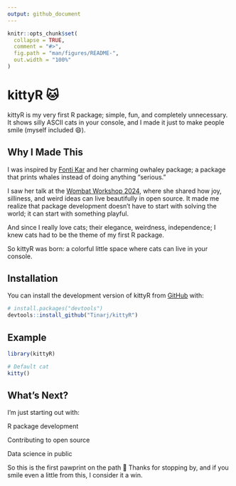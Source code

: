 ```yaml
---
output: github_document
---
```


<!-- README.md is generated from README.Rmd. Please edit that file -->

```r
knitr::opts_chunk$set(
  collapse = TRUE,
  comment = "#>",
  fig.path = "man/figures/README-",
  out.width = "100%"
)
```

# kittyR 🐱

<!-- badges: start -->
<!-- badges: end -->

kittyR is my very first R package; simple, fun, and completely unnecessary.
It shows silly ASCII cats in your console, and I made it just to make people smile (myself included 😄).

## Why I Made This

I was inspired by [Fonti Kar](https://github.com/fontikar/ohwhaley) and her charming owhaley package; a package that prints whales instead of doing anything "serious."

I saw her talk at the [Wombat Workshop 2024](https://github.com/fontikar/silly-wombat/blob/main/slides.pdf), where she shared how joy, silliness, and weird ideas can live beautifully in open source. It made me realize that package development doesn’t have to start with solving the world; it can start with something playful.

And since I really love cats; their elegance, weirdness, independence; I knew cats had to be the theme of my first R package.

So kittyR was born: a colorful little space where cats can live in your console.


## Installation

You can install the development version of kittyR from [GitHub](https://github.com/) with:

``` r
# install.packages("devtools")
devtools::install_github("Tinarj/kittyR")
```

## Example



```r
library(kittyR)

# Default cat
kitty()
```

## What’s Next?

I'm just starting out with:

R package development

Contributing to open source

Data science in public

So this is the first pawprint on the path 🐾
Thanks for stopping by, and if you smile even a little from this, I consider it a win.


